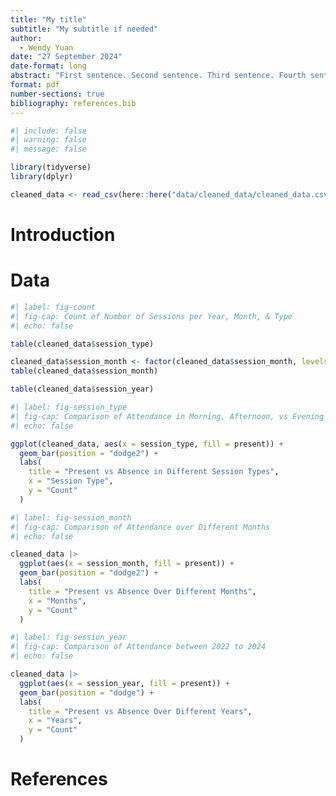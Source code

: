```yaml
---
title: "My title"
subtitle: "My subtitle if needed"
author: 
  - Wendy Yuan
date: "27 September 2024"
date-format: long
abstract: "First sentence. Second sentence. Third sentence. Fourth sentence."
format: pdf
number-sections: true
bibliography: references.bib
---
```


```r
#| include: false
#| warning: false
#| message: false

library(tidyverse)
library(dplyr)

cleaned_data <- read_csv(here::here("data/cleaned_data/cleaned_data.csv"))
```
\newpage

# Introduction

# Data {#sec-data}



```r
#| label: fig-count
#| fig-cap: Count of Number of Sessions per Year, Month, & Type
#| echo: false

table(cleaned_data$session_type)

cleaned_data$session_month <- factor(cleaned_data$session_month, levels = month.abb)
table(cleaned_data$session_month)

table(cleaned_data$session_year)
```



```r
#| label: fig-session_type
#| fig-cap: Comparison of Attendance in Morning, Afternoon, vs Evening Session
#| echo: false

ggplot(cleaned_data, aes(x = session_type, fill = present)) +
  geom_bar(position = "dodge2") + 
  labs(
    title = "Present vs Absence in Different Session Types",
    x = "Session Type",
    y = "Count"
  )
```



```r
#| label: fig-session_month
#| fig-cap: Comparison of Attendance over Different Months
#| echo: false

cleaned_data |> 
  ggplot(aes(x = session_month, fill = present)) +
  geom_bar(position = "dodge2") + 
  labs(
    title = "Present vs Absence Over Different Months",
    x = "Months",
    y = "Count"
  )
```



```r
#| label: fig-session_year
#| fig-cap: Comparison of Attendance between 2022 to 2024
#| echo: false

cleaned_data |> 
  ggplot(aes(x = session_year, fill = present)) +
  geom_bar(position = "dodge") + 
  labs(
    title = "Present vs Absence Over Different Years",
    x = "Years",
    y = "Count"
  )
```



\newpage

# References
